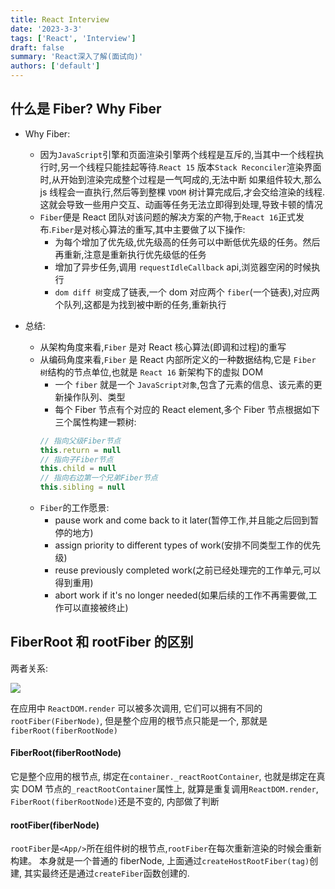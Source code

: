 ```yaml
---
title: React Interview
date: '2023-3-3'
tags: ['React', 'Interview']
draft: false
summary: 'React深入了解(面试向)'
authors: ['default']
---
```


## 什么是 Fiber? Why Fiber

- Why Fiber:

  - 因为`JavaScript`引擎和页面渲染引擎两个线程是互斥的,当其中一个线程执行时,另一个线程只能挂起等待.`React 15` 版本`Stack Reconciler`渲染界面时,从开始到渲染完成整个过程是一气呵成的,无法中断
    如果组件较大,那么 js 线程会一直执行,然后等到整棵 `VDOM` 树计算完成后,才会交给渲染的线程.这就会导致一些用户交互、动画等任务无法立即得到处理,导致卡顿的情况
  - `Fiber`便是 React 团队对该问题的解决方案的产物,于`React 16`正式发布.`Fiber`是对核心算法的重写,其中主要做了以下操作:
    - 为每个增加了优先级,优先级高的任务可以中断低优先级的任务。然后再重新,注意是重新执行优先级低的任务
    - 增加了异步任务,调用 `requestIdleCallback` api,浏览器空闲的时候执行
    - `dom diff 树`变成了链表,一个 dom 对应两个 `fiber`(一个链表),对应两个队列,这都是为找到被中断的任务,重新执行

- 总结:
  - 从架构角度来看,`Fiber` 是对 React 核心算法(即调和过程)的重写
  - 从编码角度来看,`Fiber` 是 React 内部所定义的一种数据结构,它是 `Fiber 树`结构的节点单位,也就是 `React 16` 新架构下的虚拟 DOM
    - 一个 `fiber` 就是一个 `JavaScript对象`,包含了元素的信息、该元素的更新操作队列、类型
    - 每个 Fiber 节点有个对应的 React element,多个 Fiber 节点根据如下三个属性构建一颗树:
    ```js
    // 指向父级Fiber节点
    this.return = null
    // 指向子Fiber节点
    this.child = null
    // 指向右边第一个兄弟Fiber节点
    this.sibling = null
    ```
  - `Fiber`的工作愿景:
    - pause work and come back to it later(暂停工作,并且能之后回到暂停的地方)
    - assign priority to different types of work(安排不同类型工作的优先级)
    - reuse previously completed work(之前已经处理完的工作单元,可以得到重用)
    - abort work if it's no longer needed(如果后续的工作不再需要做,工作可以直接被终止)

## FiberRoot 和 rootFiber 的区别

两者关系:

![](/blog/fiberRoot和rootFiber.png)

在应用中 `ReactDOM.render` 可以被多次调用, 它们可以拥有不同的`rootFiber(FiberNode)`, 但是整个应用的根节点只能是一个, 那就是`fiberRoot(fiberRootNode)`

#### FiberRoot(fiberRootNode)

它是整个应用的根节点, 绑定在`container._reactRootContainer`, 也就是绑定在真实 DOM 节点的`_reactRootContainer`属性上, 就算是重复调用`ReactDOM.render`, `FiberRoot(fiberRootNode)`还是不变的, 内部做了判断

#### rootFiber(fiberNode)

`rootFiber`是`<App/>`所在组件树的根节点,`rootFiber`在每次重新渲染的时候会重新构建。
本身就是一个普通的 fiberNode, 上面通过`createHostRootFiber(tag)`创建, 其实最终还是通过`createFiber`函数创建的.
